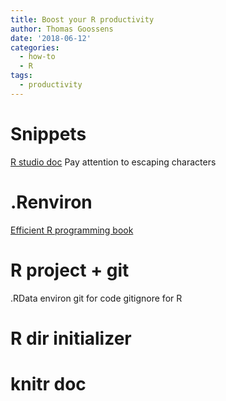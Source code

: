```yaml
---
title: Boost your R productivity
author: Thomas Goossens
date: '2018-06-12'
categories:
  - how-to
  - R
tags:
  - productivity
---
```


# Snippets

[R studio doc](https://support.rstudio.com/hc/en-us/articles/204463668-Code-Snippets)
Pay attention to escaping characters

# .Renviron

[Efficient R programming book](https://csgillespie.github.io/efficientR/r-startup.html)

# R project + git

.RData environ
git for code
gitignore for R

# R dir initializer

# knitr doc


